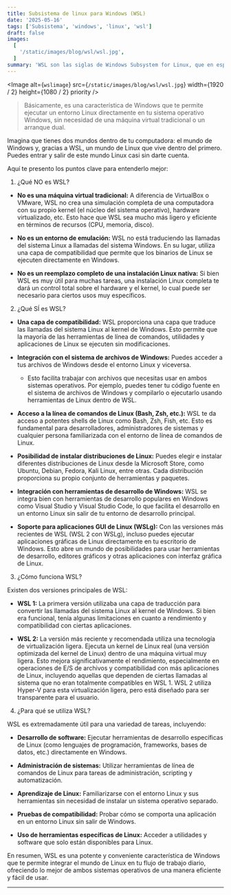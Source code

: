 ```yaml
---
title: Subsistema de linux para Windows (WSL)
date: '2025-05-16'
tags: ['Subsistema', 'windows', 'linux', 'wsl']
draft: false
images:
  [
    '/static/images/blog/wsl/wsl.jpg',
  ]
summary: 'WSL son las siglas de Windows Subsystem for Linux, que en español significa Subsistema de Windows para Linux.'
---
```


<Image
  alt={`wslimage`}
  src={`/static/images/blog/wsl/wsl.jpg`}
  width={1920 / 2}
  height={1080 / 2}
  priority
/>

>Básicamente, es una característica de Windows que te permite ejecutar un entorno Linux directamente en tu sistema operativo Windows, sin necesidad de una máquina virtual tradicional o un arranque dual.

Imagina que tienes dos mundos dentro de tu computadora: el mundo de Windows y, gracias a WSL, un mundo de Linux que vive dentro del primero. Puedes entrar y salir de este mundo Linux casi sin darte cuenta.

Aquí te presento los puntos clave para entenderlo mejor:

1. ¿Qué NO es WSL?

- **No es una máquina virtual tradicional:** A diferencia de VirtualBox o VMware, WSL no crea una simulación completa de una computadora con su propio kernel (el núcleo del sistema operativo), hardware virtualizado, etc. Esto hace que WSL sea mucho más ligero y eficiente en términos de recursos (CPU, memoria, disco).

- **No es un entorno de emulación:** WSL no está traduciendo las llamadas del sistema Linux a llamadas del sistema Windows. En su lugar, utiliza una capa de compatibilidad que permite que los binarios de Linux se ejecuten directamente en Windows.

- **No es un reemplazo completo de una instalación Linux nativa:** Si bien WSL es muy útil para muchas tareas, una instalación Linux completa te dará un control total sobre el hardware y el kernel, lo cual puede ser necesario para ciertos usos muy específicos.

2. ¿Qué SÍ es WSL?

- **Una capa de compatibilidad:** WSL proporciona una capa que traduce las llamadas del sistema Linux al kernel de Windows. Esto permite que la mayoría de las herramientas de línea de comandos, utilidades y aplicaciones de Linux se ejecuten sin modificaciones.

- **Integración con el sistema de archivos de Windows:** Puedes acceder a tus archivos de Windows desde el entorno Linux y viceversa.
  - Esto facilita trabajar con archivos que necesitas usar en ambos sistemas operativos. Por ejemplo, puedes tener tu código fuente en el sistema de archivos de Windows y compilarlo o ejecutarlo usando herramientas de Linux dentro de WSL.

- **Acceso a la línea de comandos de Linux (Bash, Zsh, etc.):** WSL te da acceso a potentes shells de Linux como Bash, Zsh, Fish, etc. Esto es fundamental para desarrolladores, administradores de sistemas y cualquier persona familiarizada con el entorno de línea de comandos de Linux.

- **Posibilidad de instalar distribuciones de Linux:** Puedes elegir e instalar diferentes distribuciones de Linux desde la Microsoft Store, como Ubuntu, Debian, Fedora, Kali Linux, entre otras. Cada distribución proporciona su propio conjunto de herramientas y paquetes.

- **Integración con herramientas de desarrollo de Windows:** WSL se integra bien con herramientas de desarrollo populares en Windows como Visual Studio y Visual Studio Code, lo que facilita el desarrollo en un entorno Linux sin salir de tu entorno de desarrollo principal.

- **Soporte para aplicaciones GUI de Linux (WSLg):** Con las versiones más recientes de WSL (WSL 2 con WSLg), incluso puedes ejecutar aplicaciones gráficas de Linux directamente en tu escritorio de Windows. Esto abre un mundo de posibilidades para usar herramientas de desarrollo, editores gráficos y otras aplicaciones con interfaz gráfica de Linux.

3. ¿Cómo funciona WSL?

Existen dos versiones principales de WSL:

- **WSL 1:** La primera versión utilizaba una capa de traducción para convertir las llamadas del sistema Linux al kernel de Windows. Si bien era funcional, tenía algunas limitaciones en cuanto a rendimiento y compatibilidad con ciertas aplicaciones.

- **WSL 2:** La versión más reciente y recomendada utiliza una tecnología de virtualización ligera. Ejecuta un kernel de Linux real (una versión optimizada del kernel de Linux) dentro de una máquina virtual muy ligera. Esto mejora significativamente el rendimiento, especialmente en operaciones de E/S de archivos y compatibilidad con más aplicaciones de Linux, incluyendo aquellas que dependen de ciertas llamadas al sistema que no eran totalmente compatibles en WSL 1. WSL 2 utiliza Hyper-V para esta virtualización ligera, pero está diseñado para ser transparente para el usuario.

4. ¿Para qué se utiliza WSL?

WSL es extremadamente útil para una variedad de tareas, incluyendo:

- **Desarrollo de software:** Ejecutar herramientas de desarrollo específicas de Linux (como lenguajes de programación, frameworks, bases de datos, etc.) directamente en Windows.

- **Administración de sistemas:** Utilizar herramientas de línea de comandos de Linux para tareas de administración, scripting y automatización.

- **Aprendizaje de Linux:** Familiarizarse con el entorno Linux y sus herramientas sin necesidad de instalar un sistema operativo separado.

- **Pruebas de compatibilidad:** Probar cómo se comporta una aplicación en un entorno Linux sin salir de Windows.

- **Uso de herramientas específicas de Linux:** Acceder a utilidades y software que solo están disponibles para Linux.

En resumen, WSL es una potente y conveniente característica de Windows que te permite integrar el mundo de Linux en tu flujo de trabajo diario, ofreciendo lo mejor de ambos sistemas operativos de una manera eficiente y fácil de usar.

---